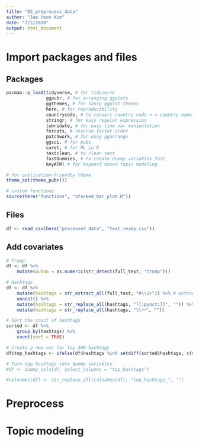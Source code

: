 ```yaml
---
title: "03_preprocess_data"
author: "Jae Yeon Kim"
date: "7/2/2020"
output: html_document
---
```


# Import packages and files 

## Packages

```r

pacman::p_load(tidyverse, # for tidyverse 
               ggpubr, # for arranging ggplots   
               ggthemes, # for fancy ggplot themes
               here, # for reproducibility 
               countrycode, # to convert country code <-> country name 
               stringr, # for easy regular expression
               lubridate, # for easy time var manipulation
               forcats, # reverse factor order 
               patchwork, # for easy ggarrange
               ggsci, # for pubs 
               caret, # for ML in R
               textclean, # to clean text 
               fastDummies, # to create dummy variables fast
               keyATM) # for keyword based topic modeling 

# for publication-friendly theme 
theme_set(theme_pubr())

# custom functions
source(here("functions", "stacked_bar_plot.R"))

```

## Files 

```r

df <- read_csv(here("processed_data", "text_ready.csv"))

```

## Add covariates 

```r
# Trump
df <- df %>%
    mutate(wuhan = as.numeric(str_detect(full_text, "trump")))

# Hashtags 
df <- df %>%
    mutate(hashtags = str_extract_all(full_text, "#\\S+")) %>% # extract hashtags 
    unnest() %>%
    mutate(hashtags = str_replace_all(hashtags, "[[:punct:]]", "")) %>% # replace all special characters 
    mutate(hashtags = str_replace_all(hashtags, "\\ー", ""))

```

```r

# Sort the count of hashtags 
sorted <- df %>% 
    group_by(hashtags) %>%
    count(sort = TRUE) 

# Create a new var for top 300 hashtags 
df$top_hashtags <- ifelse(df$hashtags %in% setdiff(sorted$hashtags, c(colnames(df), "asia", "china", "trump"))[1:300], df$hashtags, "others")

# Turn top hashtags into dummy variables 
#df <- dummy_cols(df, select_columns = "top_hashtags")

#colnames(df) <- str_replace_all(colnames(df), "top_hashtags_", "")
```

# Preprocess 

# Topic modeling 

